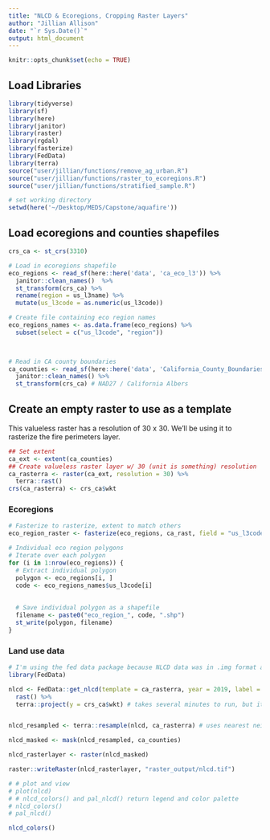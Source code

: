 ```yaml
---
title: "NLCD & Ecoregions, Cropping Raster Layers"
author: "Jillian Allison"
date: "`r Sys.Date()`"
output: html_document
---
```


```r
knitr::opts_chunk$set(echo = TRUE)
```

## Load Libraries
```r
library(tidyverse)
library(sf)
library(here)
library(janitor)
library(raster)
library(rgdal)
library(fasterize)
library(FedData)
library(terra)
source("user/jillian/functions/remove_ag_urban.R")
source("user/jillian/functions/raster_to_ecoregions.R")
source("user/jillian/functions/stratified_sample.R")
```

```r
# set working directory
setwd(here('~/Desktop/MEDS/Capstone/aquafire'))
```

## Load ecoregions and counties shapefiles 
```r
crs_ca <- st_crs(3310)

# Load in ecoregions shapefile
eco_regions <- read_sf(here::here('data', 'ca_eco_l3')) %>% 
  janitor::clean_names()  %>% 
  st_transform(crs_ca) %>% 
  rename(region = us_l3name) %>% 
  mutate(us_l3code = as.numeric(us_l3code))

# Create file containing eco region names 
eco_regions_names <- as.data.frame(eco_regions) %>%
  subset(select = c("us_l3code", "region"))

  

# Read in CA county boundaries
ca_counties <- read_sf(here::here('data', 'California_County_Boundaries', 'cnty19_1.shp')) %>% 
  janitor::clean_names() %>% 
  st_transform(crs_ca) # NAD27 / California Albers
```

## Create an empty raster to use as a template
This valueless raster has a resolution of 30 x 30. We'll be using it to rasterize the fire perimeters layer. 
```r
## Set extent
ca_ext <- extent(ca_counties)
## Create valueless raster layer w/ 30 (unit is something) resolution 
ca_rasterra <- raster(ca_ext, resolution = 30) %>%
  terra::rast()
crs(ca_rasterra) <- crs_ca$wkt 
```
### Ecoregions 
```r
# Fasterize to rasterize, extent to match others 
eco_region_raster <- fasterize(eco_regions, ca_rast, field = "us_l3code")
```

```r
# Individual eco region polygons 
# Iterate over each polygon
for (i in 1:nrow(eco_regions)) {
  # Extract individual polygon
  polygon <- eco_regions[i, ]
  code <- eco_regions_names$us_l3code[i]
  
  
  # Save individual polygon as a shapefile
  filename <- paste0("eco_region_", code, ".shp")
  st_write(polygon, filename)
}

```


### Land use data
```r
# I'm using the fed data package because NLCD data was in .img format and .... ew 
library(FedData)

nlcd <- FedData::get_nlcd(template = ca_rasterra, year = 2019, label = "ca", dataset = "landcover", landmass = "L48", extraction.dir = "data") %>%
  rast() %>%
  terra::project(y = crs_ca$wkt) # takes several minutes to run, but it will! 


nlcd_resampled <- terra::resample(nlcd, ca_rasterra) # uses nearest neighbors approach for for categorical values 

nlcd_masked <- mask(nlcd_resampled, ca_counties)

nlcd_rasterlayer <- raster(nlcd_masked)

raster::writeRaster(nlcd_rasterlayer, "raster_output/nlcd.tif")

# # plot and view
# plot(nlcd)
# # nlcd_colors() and pal_nlcd() return legend and color palette
# nlcd_colors()
# pal_nlcd()

nlcd_colors()
```




